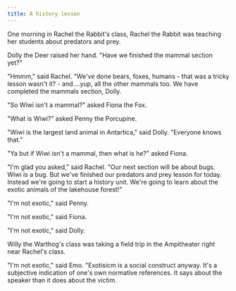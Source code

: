 ```yaml
---
title: A history lesson
---
```


One morning in Rachel the Rabbit's class, Rachel the Rabbit was teaching her students about predators and prey.

Dolly the Deer raised her hand. "Have we finished the mammal section yet?"

"Hmmm," said Rachel.  "We've done bears, foxes, humans - that was a tricky lesson wasn't it? - and....yup, all the other mammals too.  We have completed the mammals section, Dolly.

"So Wiwi isn't a mammal?" asked Fiona the Fox.

"What is Wiwi?" asked Penny the Porcupine.

"Wiwi is the largest land animal in Antartica," said Dolly.  "Everyone knows that."

"Ya but if Wiwi isn't a mammal, then what is he?" asked Fiona.

"I'm glad you asked," said Rachel.  "Our next section will be about bugs.  Wiwi is a bug.  But we've finished our predators and prey lesson for today.  Instead we're going to start a history unit.  We're going to learn about the exotic animals of the lakehouse forest!"

"I'm not exotic," said Penny.

"I'm not exotic," said Fiona.

"I'm not exotic," said Dolly.

Willy the Warthog's class was taking a field trip in the Ampitheater right near Rachel's class.

"I'm not exotic," said Emo. "Exotisicm is a social construct anyway.  It's a subjective indication of one's own normative references.  It says about the speaker than it does about the victim.
